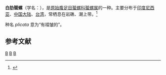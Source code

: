 {{Speciesbox
| image = Nerita_plicata_2.jpg
| genus = Nerita
| species = plicata
| authority = [[Linnaeus|Linnaeus]], 1758
}}
'''白肋蜑螺'''（学名：''{{lang|la|Nerita plicata}}''），是[[原始腹足目|原始腹足目]][[蜑螺科|蜑螺科]][[蜑螺属|蜑螺属]]的一种。主要分布于[[印度尼西亚|印度尼西亚]]、[[中国大陆|中国大陆]]、[[台湾|台湾]]，常栖息在岩礁、潮上带。<ref>{{cite web|url=http://shell.sinica.edu.tw/chinese/shellbase_detail.php?science_no=200|title=国际贝库：白肋蜑螺|publisher=台湾贝类资料库|accessdate=2009-08-11|archive-date=2016-03-04|archive-url=https://web.archive.org/web/20160304102629/http://shell.sinica.edu.tw/chinese/shellbase_detail.php?science_no=200|dead-url=no}}</ref>

种名 ''plicata'' 意为“有褶皱的”。

== 参考文献 ==
{{reflist}}

{{Commons category|Nerita plicata}}
{{Taxonbar|from=Q6792496}}

[[Category:蜑螺属|B]]
[[Category:1758年描述的动物|B]]
[[Category:卡尔·林奈命名的生物分类|B]]